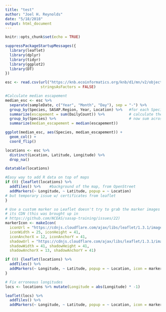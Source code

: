 ```yaml
---
title: "test"
author: "Joel H. Reynolds"
date: "5/18/2018"
output: html_document
---
```


```r
knitr::opts_chunk$set(echo = TRUE)
```

```r
suppressPackageStartupMessages({
  library(leaflet)
  library(dplyr)
  library(tidyr)
  library(ggplot2)
  library(DT)
})
```


```r
esc <- read.csv(url("https://knb.ecoinformatics.org/knb/d1/mn/v2/object/knb.92020.1", method = "libcurl"), 
                stringsAsFactors = FALSE)
```

```r
#Calculate median escapement
median_esc <- esc %>% 
  separate(sampleDate, c("Year", "Month", "Day"), sep = "-") %>% 
  group_by(Species, SASAP.Region, Year, Location) %>%   #for each Species, Region, Year, Location
  summarize(escapement = sum(DailyCount)) %>%           # calculate the annual total escapement
  group_by(Species) %>%                                 # now sum across regions, locations, and years
  summarize(median_escapement = median(escapement))

ggplot(median_esc, aes(Species, median_escapement)) +
  geom_col() +
  coord_flip()
```


```r
locations <- esc %>% 
  distinct(Location, Latitude, Longitude) %>% 
  drop_na()

datatable(locations)

#Easy way to add R data on top of maps
if (0) {leaflet(locations) %>% 
  addTiles() %>%    #background of the map, from OpenStreet
  addMarkers(~ Longitude, ~ Latitude, popup = ~ Location)
# but temporary issue w/ certificates from leaflet
}

# Use a custom marker so Leaflet doesn't try to grab the marker images from 
# its CDN (this was brought up in 
# https://github.com/NCEAS/sasap-training/issues/22)
markerIcon <- makeIcon(
  iconUrl = "https://cdnjs.cloudflare.com/ajax/libs/leaflet/1.3.1/images/marker-icon.png",
  iconWidth = 25, iconHeight = 41,
  iconAnchorX = 12, iconAnchorY = 41,
  shadowUrl = "https://cdnjs.cloudflare.com/ajax/libs/leaflet/1.3.1/images/marker-shadow.png",
  shadowWidth = 41, shadowHeight = 41,
  shadowAnchorX = 13, shadowAnchorY = 41)

if (0) {leaflet(locations) %>% 
  addTiles() %>% 
  addMarkers(~ Longitude, ~ Latitude, popup = ~ Location, icon = markerIcon)
}

# Fix erroneous longitudes
locs <- locations %>% mutate(Longitude = abs(Longitude) * -1)

leaflet(locs) %>% 
  addTiles() %>% 
  addMarkers(~ Longitude, ~ Latitude, popup = ~ Location, icon = markerIcon)
```

